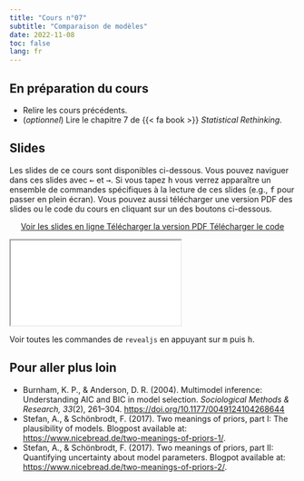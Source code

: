 ```yaml
---
title: "Cours n°07"
subtitle: "Comparaison de modèles"
date: 2022-11-08
toc: false
lang: fr
---
```


## En préparation du cours

- Relire les cours précédents.
- (*optionnel*) Lire le chapitre 7 de {{< fa book >}} *Statistical Rethinking*.

## Slides

Les slides de ce cours sont disponibles ci-dessous. Vous pouvez naviguer dans ces slides avec <kbd>←</kbd> et <kbd>→</kbd>. Si vous tapez <kbd>h</kbd> vous verrez apparaître un ensemble de commandes spécifiques à la lecture de ces slides (e.g., <kbd>f</kbd> pour passer en plein écran). Vous pouvez aussi télécharger une version PDF des slides ou le code du cours en cliquant sur un des boutons ci-dessous.

<p class="buttons" style="text-align:center;"><a class="btn btn-danger" target="_blank" href="../slides/html/cours07.html"><i class="fa-solid fa-arrow-up-right-from-square"></i> Voir les slides en ligne </a> <a class="btn btn-danger" target="_blank" href="../slides/pdf/cours07.pdf" role="button"><i class="fa-solid fa-file-pdf"></i> Télécharger la version PDF </a> <a class="btn btn-danger" target="_blank" href="../slides/code/cours07.R"><i class="fa-solid fa-code"></i> Télécharger le code </a> </p>

<div class="ratio ratio-16x9"> <iframe src="../slides/html/cours07.html"></iframe> </div>

::: {.callout-tip}
Voir toutes les commandes de `revealjs` en appuyant sur <kbd>m</kbd> puis <kbd>h</kbd>.
:::

## Pour aller plus loin

- Burnham, K. P., & Anderson, D. R. (2004). Multimodel inference: Understanding AIC and BIC in model selection. *Sociological Methods & Research, 33*(2), 261–304. <https://doi.org/10.1177/0049124104268644>
- Stefan, A., & Schönbrodt, F. (2017). Two meanings of priors, part I: The plausibility of models. Blogpost available at: <https://www.nicebread.de/two-meanings-of-priors-1/>.
- Stefan, A., & Schönbrodt, F. (2017). Two meanings of priors, part II: Quantifying uncertainty about model parameters. Blogpot available at: <https://www.nicebread.de/two-meanings-of-priors-2/>.
